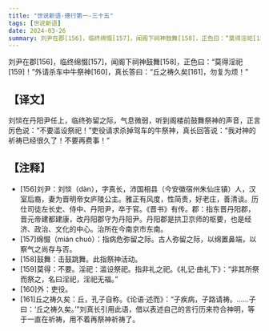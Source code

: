 ```yaml
---
title: "世说新语-德行第一-三十五"
tags: [世说新语]
date: 2024-03-26
summary: 刘尹在郡[156]，临终绵惙[157]，闻阁下祠神鼓舞[158]，正色曰：“莫得淫祀[159]！
---
```


 刘尹在郡[156]，临终绵惙[157]，闻阁下祠神鼓舞[158]，正色曰：“莫得淫祀[159]！”外请杀车中牛祭神[160]，真长答曰：“丘之祷久矣[161]，勿复为烦！”

## 【译文】

刘惔在丹阳尹任上，临终弥留之际，气息微弱，听到阁楼前鼓舞祭神的声音，正言厉色说：“不要滥设祭祀！”吏役请求杀掉驾车的牛祭神，真长回答说：“我对神的祈祷已经很久了！不要再费事！”

## 【注释】

- [156]刘尹：刘惔（dàn），字真长，沛国相县（今安徽宿州朱仙庄镇）人，汉室后裔，妻为晋明帝女庐陵公主。雅正有风度，性简贵，好老庄，善清谈。历仕司徒左长史、侍中、丹阳尹，卒于官。《晋书》有传。郡：指东晋丹阳郡，晋元帝建都建康，改丹阳郡守为丹阳尹。丹阳郡是拱卫京师的枢要，也是经济、政治、文化的中心。治所在今南京市东南。
- [157]绵惙（mián chuò）：指病危弥留之际。古人弥留之际，以绵置鼻端，以察气之尚存与否。
- [158]鼓舞：击鼓跳舞。此指祭神活动。
- [159]莫得：不要。淫祀：滥设祭祀。指非礼之祀。《礼记·曲礼下》：“非其所祭而祭之，名曰淫祀，淫祀无福。”
- [160]外：吏役。
- [161]丘之祷久矣：丘，孔子自称。《论语·述而》：“子疾病，子路请祷。……子曰：‘丘之祷久矣。’”刘真长引用此语，借以表述自己的言行历来符合神明，等于一直在祈祷，用不着再祭神祈祷了。